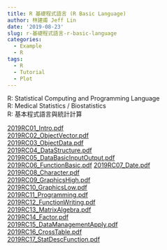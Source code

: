 ```yaml
---
title: R 基礎程式語言 (R Basic Language)
author: 林建甫 Jeff Lin
date: '2019-08-23'
slug: r-基礎程式語言-r-basic-language
categories:
  - Example
  - R
tags:
  - R
  - Tutorial
  - Plot
---
```


R: Statistical Computing and Programming Language   
R: Medical Statistics / Biostatistics   
R: 基本程式語言與統計計算   

[2019RC01_Intro.pdf](/rbookbasic/2019RC01_Intro.pdf)   
[2019RC02_ObjectVector.pdf](/rbookbasic/2019RC02_ObjectVector.pdf)   
[2019RC03_ObjectData.pdf](/rbookbasic/2019RC03_ObjectData.pdf)      
[2019RC04_DataStructure.pdf](/rbookbasic/2019RC04_DataStructure.pdf)    
[2019RC05_DataBasicInputOutput.pdf](/rbookbasic/2019RC05_DataBasicInputOutput.pdf)    
[2019RC06_FunctionBasic.pdf](/rbookbasic/2019RC06_FunctionBasic.pdf)    [2019RC07_Date.pdf](/rbookbasic/2019RC07_Date.pdf)    
[2019RC08_Character.pdf](/rbookbasic/2019RC08_Character.pdf)    
[2019RC09_GraphicsHigh.pdf](/rbookbasic/2019RC09_GraphicsHigh.pdf)    
[2019RC10_GraphicsLow.pdf](/rbookbasic/2019RC10_GraphicsLow.pdf)    
[2019RC11_Programming.pdf](/rbookbasic/2019RC11_Programming.pdf)    
[2019RC12_FunctionWriting.pdf](/rbookbasic/2019RC12_FunctionWriting.pdf)    
[2019RC13_MatrixAlgebra.pdf](/rbookbasic/2019RC13_MatrixAlgebra.pdf)    
[2019RC14_Factor.pdf](/rbookbasic/2019RC14_Factor.pdf)    
[2019RC15_DataManagementApply.pdf](/rbookbasic/2019RC15_DataManagementApply.pdf)    
[2019RC16_CrossTable.pdf](/rbookbasic/2019RC16_CrossTable.pdf)     
[2019RC17_StatDescFunction.pdf](/rbookbasic/2019RC17_StatDescFunction.pdf)    
